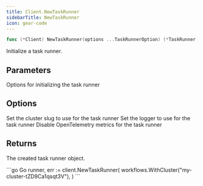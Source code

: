 ```yaml
---
title: Client.NewTaskRunner
sidebarTitle: NewTaskRunner
icon: gear-code
---
```


```go
func (*Client) NewTaskRunner(options ...TaskRunnerOption) (*TaskRunner, error)
```

Initialize a task runner.

## Parameters

<ParamField path="options" type="[]TaskRunnerOption">
  Options for initializing the task runner
</ParamField>

## Options

<ParamField path="WithCluster(clusterSlug string)" default="">
  Set the cluster slug to use for the task runner
</ParamField>
<ParamField path="WithRunnerLogger(logger *slog.Logger)" default="slog.Default()">
  Set the logger to use for the task runner
</ParamField>
<ParamField path="WithDisableMetrics()">
  Disable OpenTelemetry metrics for the task runner
</ParamField>

## Returns

The created task runner object.

<RequestExample>
```go Go
runner, err := client.NewTaskRunner(
    workflows.WithCluster("my-cluster-tZD9Ca1qsqt3V"),
)
```
</RequestExample>
